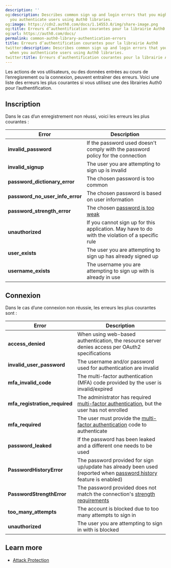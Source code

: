 ```yaml
---
description: ''
og:description: Describes common sign up and login errors that you might see when
  you authenticate users using Auth0 libraries.
og:image: https://cdn2.auth0.com/docs/1.14553.0/img/share-image.png
og:title: Erreurs d’authentification courantes pour la librairie Auth0
og:url: https://auth0.com/docs/
permalink: common-auth0-library-authentication-errors
title: Erreurs d’authentification courantes pour la librairie Auth0
twitter:description: Describes common sign up and login errors that you might see
  when you authenticate users using Auth0 libraries.
twitter:title: Erreurs d’authentification courantes pour la librairie Auth0
---
```


Les actions de vos utilisateurs, ou des données entrées au cours de l’enregisrement ou la connexion, peuvent entraîner des erreurs. Voici une liste des erreurs les plus courantes si vous utilisez une des librairies Auth0 pour l’authentification.

## Inscription

Dans le cas d’un enregistrement non réussi, voici les erreurs les plus courantes :

| **Error** | **Description** |
| --- | --- |
| **invalid\_password** | If the password used doesn't comply with the password policy for the connection |
| **invalid\_signup** | The user you are attempting to sign up is invalid |
| **password\_dictionary\_error** | The chosen password is too common |
| **password\_no\_user\_info\_error** | The chosen password is based on user information |
| **password\_strength\_error** | The chosen [password is too weak](/docs/authenticate/database-connections/password-strength) |
| **unauthorized** | If you cannot sign up for this application. May have to do with the violation of a specific rule |
| **user\_exists** | The user you are attempting to sign up has already signed up |
| **username\_exists** | The username you are attempting to sign up with is already in use |

## Connexion

Dans le cas d’une connexion non réussie, les erreurs les plus courantes sont :

| **Error** | **Description** |
| --- | --- |
| **access\_denied** | When using web-based authentication, the resource server denies access per OAuth2 specifications |
| **invalid\_user\_password** | The username and/or password used for authentication are invalid |
| **mfa\_invalid\_code** | The <Tooltip tip="Multi-factor authentication (MFA): User authentication process that uses a factor in addition to username and password such as a code via SMS." cta="View Glossary" href="/docs/glossary?term=multi-factor+authentication+%28MFA%29">multi-factor authentication (MFA)</Tooltip> code provided by the user is invalid/expired |
| **mfa\_registration\_required** | The administrator has required [multi-factor authentication](/docs/secure/multi-factor-authentication), but the user has not enrolled |
| **mfa\_required** | The user must provide the [multi-factor authentication](/docs/secure/multi-factor-authentication) code to authenticate |
| **password\_leaked** | If the password has been leaked and a different one needs to be used |
| **PasswordHistoryError** | The password provided for sign up/update has already been used (reported when [password history](/docs/authenticate/database-connections/password-options#password-history) feature is enabled) |
| **PasswordStrengthError** | The password provided does not match the connection's [strength requirements](/docs/authenticate/database-connections/password-strength) |
| **too\_many\_attempts** | The account is blocked due to too many attempts to sign in |
| **unauthorized** | The user you are attempting to sign in with is blocked |

## Learn more

* [Attack Protection](/docs/secure/attack-protection)